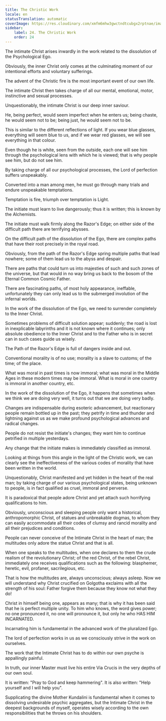 ```yaml
---
title: The Christic Work
locale: en
statusTranslation: automatic
coverImage: https://res.cloudinary.com/xmfm6mhw3gwctndtcubgx2rptnae/image/upload/v1741354419/small_cover_la_gran_rebelion_28716e29d2.webp
sidebar:
    label: 24. The Christic Work
    order: 24
---
```

The intimate Christ arises inwardly in the work related to the dissolution of the Psychological Ego.

Obviously, the inner Christ only comes at the culminating moment of our intentional efforts and voluntary sufferings.

The advent of the Christic fire is the most important event of our own life.

The intimate Christ then takes charge of all our mental, emotional, motor, instinctive and sexual processes.

Unquestionably, the intimate Christ is our deep inner saviour.

He, being perfect, would seem imperfect when he enters us; being chaste, he would seem not to be; being just, he would seem not to be.

This is similar to the different reflections of light. If you wear blue glasses, everything will seem blue to us, and if we wear red glasses, we will see everything in that colour.

Even though he is white, seen from the outside, each one will see him through the psychological lens with which he is viewed; that is why people see him, but do not see him.

By taking charge of all our psychological processes, the Lord of perfection suffers unspeakably.

Converted into a man among men, he must go through many trials and endure unspeakable temptations.

Temptation is fire, triumph over temptation is Light.

The initiate must learn to live dangerously; thus it is written; this is known by the Alchemists.

The initiate must walk firmly along the Razor's Edge; on either side of the difficult path there are terrifying abysses.

On the difficult path of the dissolution of the Ego, there are complex paths that have their root precisely in the royal road.

Obviously, from the path of the Razor's Edge spring multiple paths that lead nowhere; some of them lead us to the abyss and despair.

There are paths that could turn us into majesties of such and such zones of the universe, but that would in no way bring us back to the bosom of the Eternal Common Cosmic Father.

There are fascinating paths, of most holy appearance, ineffable, unfortunately they can only lead us to the submerged involution of the infernal worlds.

In the work of the dissolution of the Ego, we need to surrender completely to the Inner Christ.

Sometimes problems of difficult solution appear; suddenly; the road is lost in inexplicable labyrinths and it is not known where it continues; only absolute obedience to the Inner Christ and to the Father who is in secret can in such cases guide us wisely.

The Path of the Razor's Edge is full of dangers inside and out.

Conventional morality is of no use; morality is a slave to customs; of the time; of the place.

What was moral in past times is now immoral; what was moral in the Middle Ages in these modern times may be immoral. What is moral in one country is immoral in another country, etc.

In the work of the dissolution of the Ego, it happens that sometimes when we think we are doing very well, it turns out that we are doing very badly.

Changes are indispensable during esoteric advancement, but reactionary people remain bottled up in the past; they petrify in time and thunder and lightning against us as we make profound psychological advances and radical changes.

People do not resist the initiate's changes; they want him to continue petrified in multiple yesterdays.

Any change that the initiate makes is immediately classified as immoral.

Looking at things from this angle in the light of the Christic work, we can clearly see the ineffectiveness of the various codes of morality that have been written in the world.

Unquestionably, Christ manifested and yet hidden in the heart of the real man; by taking charge of our various psychological states, being unknown to people, is in fact qualified as cruel, immoral and perverse.

It is paradoxical that people adore Christ and yet attach such horrifying qualifications to him.

Obviously, unconscious and sleeping people only want a historical, anthropomorphic Christ, of statues and unbreakable dogmas, to whom they can easily accommodate all their codes of clumsy and rancid morality and all their prejudices and conditions.

People can never conceive of the Intimate Christ in the heart of man; the multitudes only adore the statue Christ and that is all.

When one speaks to the multitudes, when one declares to them the crude realism of the revolutionary Christ; of the red Christ, of the rebel Christ, immediately one receives qualifications such as the following: blasphemer, heretic, evil, profaner, sacrilegious, etc.

That is how the multitudes are, always unconscious; always asleep. Now we will understand why Christ crucified on Golgotha exclaims with all the strength of his soul: Father forgive them because they know not what they do!

Christ in himself being one, appears as many; that is why it has been said that he is perfect multiple unity. To him who knows, the word gives power; no one pronounced it, no one will pronounce it, but only he who HAS HIM INCARNATED.

Incarnating him is fundamental in the advanced work of the pluralized Ego.

The lord of perfection works in us as we consciously strive in the work on ourselves.

The work that the Intimate Christ has to do within our own psyche is appallingly painful.

In truth, our inner Master must live his entire Via Crucis in the very depths of our own soul.

It is written: "Pray to God and keep hammering". It is also written: "Help yourself and I will help you".

Supplicating the divine Mother Kundalini is fundamental when it comes to dissolving undesirable psychic aggregates, but the Intimate Christ in the deepest backgrounds of myself, operates wisely according to the own responsibilities that he throws on his shoulders.

